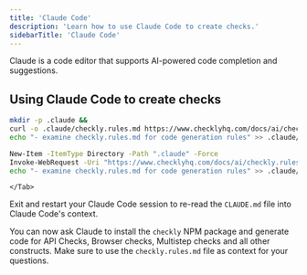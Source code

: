 ```yaml
---
title: 'Claude Code'
description: 'Learn how to use Claude Code to create checks.'
sidebarTitle: 'Claude Code'
---
```


Claude is a code editor that supports AI-powered code completion and suggestions.

## Using Claude Code to create checks

<Tabs>
<Tab title="Mac and Linux">

```bash setup-claude-rules
mkdir -p .claude &&
curl -o .claude/checkly.rules.md https://www.checklyhq.com/docs/ai/checkly.rules.md -L
echo "- examine checkly.rules.md for code generation rules" >> .claude/CLAUDE.md
```

</Tab>

<Tab title="Windows">

```bash setup-claude-rules-windows
New-Item -ItemType Directory -Path ".claude" -Force
Invoke-WebRequest -Uri "https://www.checklyhq.com/docs/ai/checkly.rules.md" -OutFile ".claude\checkly.rules.md"
echo "- examine checkly.rules.md for code generation rules" >> .claude/CLAUDE.md
```

    </Tab>
</Tabs>

Exit and restart your Claude Code session to re-read the `CLAUDE.md` file into Claude Code's context.

You can now ask Claude to install the `checkly` NPM package and generate code for API Checks, Browser checks, Multistep checks and all other constructs. Make sure to use the `checkly.rules.md` file as context for your questions.


